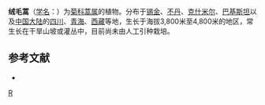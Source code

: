 {{Speciesbox
| taxon = Artemisia campbellii
| binomial_authority = Hook. f. et Thoms.
}}

'''绒毛蒿'''（[[学名|学名]]：{{lang|la|''Artemisia campbellii''}}）为[[菊科|菊科]][[蒿属|蒿属]]的植物。分布于[[锡金|锡金]]、[[不丹|不丹]]、[[克什米尔|克什米尔]]、[[巴基斯坦|巴基斯坦]]以及[[中国大陆|中国大陆]]的[[四川|四川]]、[[青海|青海]]、[[西藏|西藏]]等地，生长于海拔3,800米至4,800米的地区，常生长在干旱山坡或灌丛中，目前尚未由人工引种栽培。

== 参考文献 ==
<div class="references-small">
* {{cite web| url =http://www.bioinfo.cn/db05/KmzwSpecies.php?action=view&id=4093| title =绒毛蒿| work =《中国高等植物数据库全库》| publisher =中国科学院微生物研究所| author =昆明植物研究所| accessdate =2009-02-24| deadurl =yes| archiveurl =https://web.archive.org/web/20160305061639/http://www.bioinfo.cn/db05/KmzwSpecies.php?action=view&id=4093| archivedate =2016-03-05}}
</div>

{{taxonbar}}
[[Category:蒿属|R]]